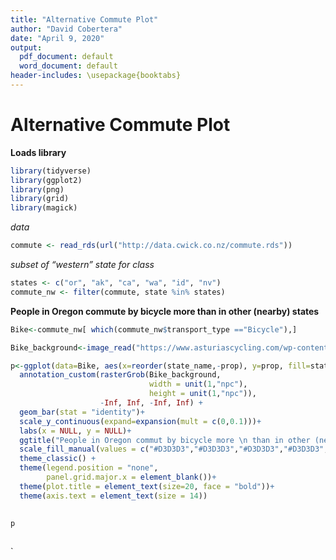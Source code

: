 ```yaml
---
title: "Alternative Commute Plot"
author: "David Cobertera"
date: "April 9, 2020"
output:
  pdf_document: default
  word_document: default
header-includes: \usepackage{booktabs}
---
```


# Alternative Commute Plot

**Loads library**

```r
library(tidyverse)
library(ggplot2)
library(png)
library(grid)
library(magick)
```

*data*
```r
commute <- read_rds(url("http://data.cwick.co.nz/commute.rds"))
```

*subset of "western" state for class*

```r
states <- c("or", "ak", "ca", "wa", "id", "nv")
commute_nw <- filter(commute, state %in% states)
```

**People in Oregon commute by bicycle more than in other (nearby) states**

```r
Bike<-commute_nw[ which(commute_nw$transport_type =="Bicycle"),]

Bike_background<-image_read("https://www.asturiascycling.com/wp-content/uploads/2018/10/road-bike-png-5.png")

p<-ggplot(data=Bike, aes(x=reorder(state_name,-prop), y=prop, fill=state_name))+
  annotation_custom(rasterGrob(Bike_background, 
                               width = unit(1,"npc"), 
                               height = unit(1,"npc")), 
                    -Inf, Inf, -Inf, Inf) +
  geom_bar(stat = "identity")+
  scale_y_continuous(expand=expansion(mult = c(0,0.1)))+
  labs(x = NULL, y = NULL)+
  ggtitle("People in Oregon commut by bicycle more \n than in other (nearby) states")+
  scale_fill_manual(values = c("#D3D3D3","#D3D3D3","#D3D3D3","#D3D3D3","#002a86","#D3D3D3"))+
  theme_classic() +
  theme(legend.position = "none",
        panel.grid.major.x = element_blank())+
  theme(plot.title = element_text(size=20, face = "bold"))+
  theme(axis.text = element_text(size = 14))
   

p
 
```
`



